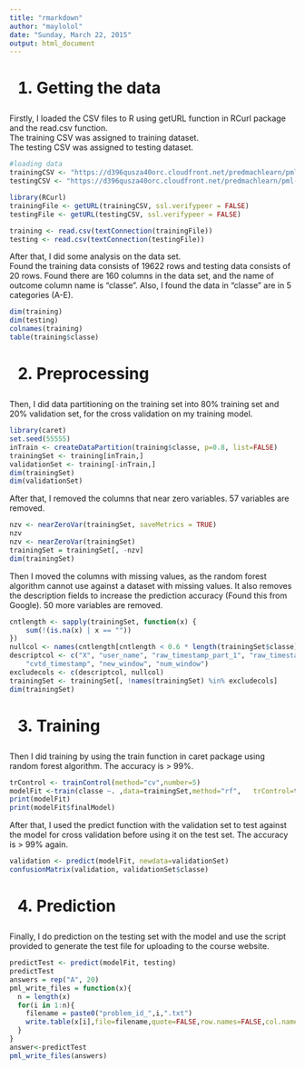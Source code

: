 ```yaml
---
title: "rmarkdown"
author: "maylolol"
date: "Sunday, March 22, 2015"
output: html_document
---
```



  <h1>1. Getting the data</h1>

  Firstly, I loaded the CSV files to R using getURL function in RCurl package and the read.csv function. <br />
  The training CSV was assigned to training dataset. <br />
  The testing CSV was assigned to testing dataset. <br />

```r
#loading data
trainingCSV <- "https://d396qusza40orc.cloudfront.net/predmachlearn/pml-training.csv"
testingCSV <- "https://d396qusza40orc.cloudfront.net/predmachlearn/pml-testing.csv"

library(RCurl)
trainingFile <- getURL(trainingCSV, ssl.verifypeer = FALSE)
testingFile <- getURL(testingCSV, ssl.verifypeer = FALSE)

training <- read.csv(textConnection(trainingFile))
testing <- read.csv(textConnection(testingFile))
```

  After that, I did some analysis on the data set. <br />
  Found the training data consists of 19622 rows and testing data consists of 20 rows. 
  Found there are 160 columns in the data set, and the name of outcome column name is “classe”.
  Also, I found the data in “classe” are in 5 categories (A-E).
  
```r
dim(training)
dim(testing)
colnames(training)
table(training$classe)
```

  <h1>2. Preprocessing</h1>
  
  Then, I did data partitioning on the training set into 80% training set and 20% validation set, for the cross validation on my training model.
```r
library(caret)
set.seed(55555)
inTrain <- createDataPartition(training$classe, p=0.8, list=FALSE)
trainingSet <- training[inTrain,]
validationSet <- training[-inTrain,]
dim(trainingSet)
dim(validationSet)
```
  
  After that, I removed the columns that near zero variables. 57 variables are removed.

```r
nzv <- nearZeroVar(trainingSet, saveMetrics = TRUE)
nzv
nzv <- nearZeroVar(trainingSet)
trainingSet = trainingSet[, -nzv]
dim(trainingSet)

```

  Then I moved the columns with missing values, as the random forest algorithm cannot use against a dataset with missing values. It also removes the description fields to increase the prediction accuracy (Found this from Google). 50 more variables are removed.
  
```r
cntlength <- sapply(trainingSet, function(x) {
    sum(!(is.na(x) | x == ""))
})
nullcol <- names(cntlength[cntlength < 0.6 * length(trainingSet$classe)])
descriptcol <- c("X", "user_name", "raw_timestamp_part_1", "raw_timestamp_part_2", 
    "cvtd_timestamp", "new_window", "num_window")
excludecols <- c(descriptcol, nullcol)
trainingSet <- trainingSet[, !names(trainingSet) %in% excludecols]
dim(trainingSet)

```
  
  <h1>3. Training</h1>
  
  Then I did training by using the train function in caret package using random forest algorithm. The accuracy is > 99%.
  
```r
trControl <- trainControl(method="cv",number=5)
modelFit <-train(classe ~. ,data=trainingSet,method="rf",   trControl=trControl,   prox=TRUE,allowParallel=TRUE, do.trace=TRUE)
print(modelFit)
print(modelFit$finalModel)
```

  After that, I used the predict function with the validation set to test against the model for cross validation before using it on the test set. The accuracy is > 99% again.

```r
validation <- predict(modelFit, newdata=validationSet)
confusionMatrix(validation, validationSet$classe)
```


  <h1>4. Prediction </h1>
  Finally, I do prediction on the testing set with the model and use the script provided to generate the test file for uploading to the course website.
  
```r
predictTest <- predict(modelFit, testing)
predictTest
answers = rep("A", 20)
pml_write_files = function(x){
  n = length(x)
  for(i in 1:n){
    filename = paste0("problem_id_",i,".txt")
    write.table(x[i],file=filename,quote=FALSE,row.names=FALSE,col.names=FALSE)
  }
}
answer<-predictTest
pml_write_files(answers)
```
